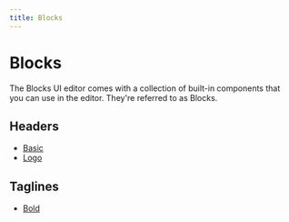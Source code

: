 ```yaml
---
title: Blocks
---
```



# Blocks

The Blocks UI editor comes with a collection of built-in components that you can
use in the editor. They're referred to as Blocks.

## Headers

- [Basic](/blocks/headers/basic/)
- [Logo](/blocks/headers/logo/)

## Taglines

- [Bold](/blocks/taglines/bold/)
